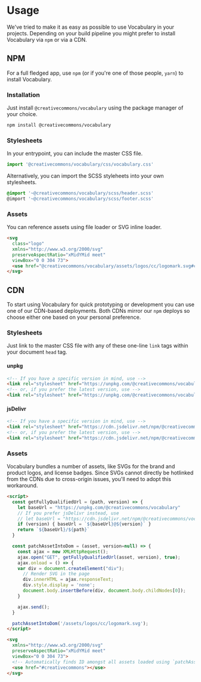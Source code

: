 
<Meta title="Vocabulary/Usage" />

# Usage

We've tried to make it as easy as possible to use Vocabulary in your projects. Depending on your build pipeline you
might prefer to install Vocabulary via `npm` or via a CDN.

## NPM

For a full fledged app, use `npm` (or if you're one of those people, `yarn`) to install Vocabulary.

### Installation

Just install `@creativecommons/vocabulary` using the package manager of your choice.

```bash
npm install @creativecommons/vocabulary
```

### Stylesheets

In your entrypoint, you can include the master CSS file.

```js
import '@creativecommons/vocabulary/css/vocabulary.css'
```

Alternatively, you can import the SCSS styleheets into your own stylesheets.

```scss
@import '~@creativecommons/vocabulary/scss/header.scss'
@import '~@creativecommons/vocabulary/scss/footer.scss'
```

### Assets

You can reference assets using file loader or SVG inline loader.

```html
<svg
  class="logo"
  xmlns="http://www.w3.org/2000/svg"
  preserveAspectRatio="xMidYMid meet"
  viewBox="0 0 304 73">
  <use href="@creativecommons/vocabulary/assets/logos/cc/logomark.svg#creativecommons"></use>
</svg>
```

## CDN

To start using Vocabulary for quick prototyping or development you can use one of our CDN-based deployments. Both CDNs
mirror our `npm` deploys so choose either one based on your personal preference.

### Stylesheets

Just link to the master CSS file with any of these one-line `link` tags within your document `head` tag.

#### unpkg

```html
<!-- If you have a specific version in mind, use -->
<link rel="stylesheet" href="https://unpkg.com/@creativecommons/vocabulary@1.0.0-beta.6/css/vocabulary.css">
<!-- or, if you prefer the latest version, use -->
<link rel="stylesheet" href="https://unpkg.com/@creativecommons/vocabulary/css/vocabulary.css">
```

#### jsDelivr

```html
<!-- If you have a specific version in mind, use -->
<link rel="stylesheet" href="https://cdn.jsdelivr.net/npm/@creativecommons/vocabulary@1.0.0-beta.6/css/vocabulary.css">
<!-- or, if you prefer the latest version, use -->
<link rel="stylesheet" href="https://cdn.jsdelivr.net/npm/@creativecommons/vocabulary/css/vocabulary.css">
```

### Assets

Vocabulary bundles a number of assets, like SVGs for the brand and product logos, and license badges. Since SVGs cannot
directly be hotlinked from the CDNs due to cross-origin issues, you'll need to adopt this workaround.

```html
<script>
  const getFullyQualifiedUrl = (path, version) => {
    let baseUrl = "https://unpkg.com/@creativecommons/vocabulary"
    // If you prefer jsDelivr instead, use
    // let baseUrl = "https://cdn.jsdelivr.net/npm/@creativecommons/vocabulary"
    if (version) { baseUrl = `${baseUrl}@${version}` }
    return `${baseUrl}/${path}`
  }

  const patchAssetIntoDom = (asset, version=null) => {
    const ajax = new XMLHttpRequest();
    ajax.open("GET", getFullyQualifiedUrl(asset, version), true);
    ajax.onload = () => {
    var div = document.createElement("div");
      // Render SVG in the page
      div.innerHTML = ajax.responseText;
      div.style.display = 'none';
      document.body.insertBefore(div, document.body.childNodes[0]);
    }

    ajax.send();
  }

  patchAssetIntoDom('/assets/logos/cc/logomark.svg');
</script>

<svg
  xmlns="http://www.w3.org/2000/svg"
  preserveAspectRatio="xMidYMid meet"
  viewBox="0 0 304 73">
  <!-- Automatically finds ID amongst all assets loaded using `patchAssetIntoDom()` -->
  <use href="#creativecommons"></use>
</svg>
```
